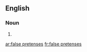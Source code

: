 ==English==

===Noun===
{{head|en|plural|head=[[false]] [[pretenses]]}}

# {{plural of|false pretense|lang=en}}

[[ar:false pretenses]]
[[fr:false pretenses]]